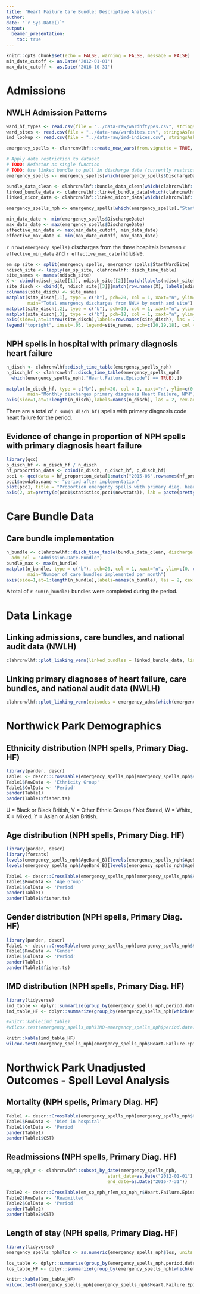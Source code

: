 ```yaml
---
title: 'Heart Failure Care Bundle: Descriptive Analysis'
author:
date: "`r Sys.Date()`"
output:
  beamer_presentation:
    toc: true
---
```


```r
knitr::opts_chunk$set(echo = FALSE, warning = FALSE, message = FALSE)
min_date_cutoff <- as.Date('2012-01-01')
max_date_cutoff <- as.Date('2016-10-31')
```

# Admissions

## NWLH Admission Patterns

```r
ward_hf_types <- read.csv(file = "../data-raw/wardhftypes.csv", stringsAsFactors = FALSE)
ward_sites <- read.csv(file = "../data-raw/wardsites.csv", stringsAsFactors = FALSE)
imd_lookup <- read.csv(file = "../data-raw/imd-indices.csv", stringsAsFactors = FALSE)

emergency_spells <- clahrcnwlhf::create_new_vars(from.vignette = TRUE, ward_hf_types = ward_hf_types, ward_sites = ward_sites, imd_lookup = imd_lookup) 

# Apply date restriction to dataset
# TODO: Refactor as single function
# TODO: Use linked bundle to pull in discharge date (currently restricting on admission date)
emergency_spells <- emergency_spells[which(emergency_spells$DischargeDate <= max_date_cutoff & emergency_spells$DischargeDate >= min_date_cutoff),]

bundle_data_clean <- clahrcnwlhf::bundle_data_clean[which(clahrcnwlhf::bundle_data_clean$Admission.Date.Bundle <= max_date_cutoff & clahrcnwlhf::bundle_data_clean$Admission.Date.Bundle >= min_date_cutoff)]
linked_bundle_data <- clahrcnwlhf::linked_bundle_data[which(clahrcnwlhf::linked_bundle_data$Admission.Date.Bundle <= max_date_cutoff & clahrcnwlhf::linked_bundle_data$Admission.Date.Bundle >= min_date_cutoff)]
linked_nicor_data <- clahrcnwlhf::linked_nicor_data[which(clahrcnwlhf::linked_nicor_data$Date.of.discharge <= max_date_cutoff & clahrcnwlhf::linked_nicor_data$Date.of.discharge >= min_date_cutoff)]

emergency_spells_nph <- emergency_spells[which(emergency_spells[,"StartWardSite"] == "NPH"),]

min_data_date <- min(emergency_spells$DischargeDate)
max_data_date <- max(emergency_spells$DischargeDate)
effective_min_date <- max(min_date_cutoff, min_data_date)
effective_max_date <- min(max_date_cutoff, max_data_date)

```

`r nrow(emergency_spells)` discharges from the three hospitals between `r effective_min_date` and
`r effective_max_date` inclusive.

```r
em_sp_site <- split(emergency_spells, emergency_spells$StartWardSite)
ndisch_site <- lapply(em_sp_site, clahrcnwlhf::disch_time_table)
site_names <- names(ndisch_site)
X <- cbind(ndisch_site[[1]], ndisch_site[[2]][match(labels(ndisch_site[[1]]), labels(ndisch_site[[2]]))])
site_disch <- cbind(X, ndisch_site[[3]][match(row.names(X), labels(ndisch_site[[3]]))])
colnames(site_disch) <- site_names
matplot(site_disch[,1], type = c("b"), pch=20, col = 1, xaxt="n", ylim=c(0,6500),
        main="Total emergency discharges from NWLH by month and site")
matplot(site_disch[,2], type = c("b"), pch=19, col = 1, xaxt="n", ylim=c(0,6500), add=TRUE)
matplot(site_disch[,3], type = c("b"), pch=18, col = 1, xaxt="n", ylim=c(0,6500), add=TRUE)
axis(side=1,at=1:nrow(site_disch),labels=row.names(site_disch), las = 2, cex.axis =0.6)
legend("topright", inset=.05, legend=site_names, pch=c(20,19,18), col = 1, horiz=TRUE)
```

## NPH spells in hospital with primary diagnosis heart failure

```r
n_disch <- clahrcnwlhf::disch_time_table(emergency_spells_nph)
n_disch_hf <- clahrcnwlhf::disch_time_table(emergency_spells_nph[
  which(emergency_spells_nph[,"Heart.Failure.Episode"] == TRUE),])

matplot(n_disch_hf, type = c("b"), pch=20, col = 1, xaxt="n", ylim=c(0,100),
        main="Monthly discharges primary diagnosis Heart Failure, NPH")
axis(side=1,at=1:length(n_disch),labels=names(n_disch), las = 2, cex.axis =0.6)
```

There are a total of `r sum(n_disch_hf)` spells with primary diagnosis code
heart failure for the period. 

## Evidence of change in proportion of NPH spells with primary diagnosis heart failure

```r
library(qcc)
p_disch_hf <- n_disch_hf / n_disch
hf_proportion_data <- cbind(n_disch, n_disch_hf, p_disch_hf)
pcc1 <- qcc(data = hf_proportion_data[1:match("2015-06",rownames(hf_proportion_data)),"n_disch_hf"], sizes = hf_proportion_data[1:match("2015-06",rownames(hf_proportion_data)),"n_disch"], plot = FALSE, type = "p", newdata = hf_proportion_data[match("2015-07",rownames(hf_proportion_data)):nrow(hf_proportion_data),"n_disch_hf"], newsizes = hf_proportion_data[match("2015-07",rownames(hf_proportion_data)):nrow(hf_proportion_data),"n_disch"], chart.all = TRUE, data.name = "period before implementation")
pcc1$newdata.name <- "period after implementation"
plot(pcc1, title = "Proportion emergency spells with primary diag. heart failure", xlab = "Month", ylab = "Proportion heart failure spells", yaxt="n")
axis(2, at=pretty(c(pcc1$statistics,pcc1$newstats)), lab = paste(pretty(c(pcc1$statistics,pcc1$newstats)) * 100, "%"), las=TRUE)
```

# Care Bundle Data

## Care bundle implementation

```r
n_bundle <- clahrcnwlhf::disch_time_table(bundle_data_clean, discharge = FALSE,
  adm_col = "Admission.Date.Bundle")
bundle_max <- max(n_bundle)
matplot(n_bundle, type = c("b"), pch=20, col = 1, xaxt="n", ylim=c(0, ceiling(bundle_max*.11)*10),
        main="Number of care bundles implemented per month")
axis(side=1,at=1:length(n_bundle),labels=names(n_bundle), las = 2, cex.axis =0.6)  
```

A total of `r sum(n_bundle)` bundles were completed during the period.

# Data Linkage

## Linking admissions, care bundles, and national audit data (NWLH)

```r
clahrcnwlhf::plot_linking_venn(linked_bundles = linked_bundle_data, linked_nicor = linked_nicor_data)
```

## Linking primary diagnoses of heart failure, care bundles, and national audit data (NWLH)

```r
clahrcnwlhf::plot_linking_venn(episodes = emergency_adms[which(emergency_adms$Heart.Failure.Episode == TRUE),], linked_bundles = linked_bundle_data, linked_nicor = linked_nicor_data)
```

# Northwick Park Demographics

## Ethnicity distribution (NPH spells, Primary Diag. HF)
\tiny
```r
library(pander, descr)
Table1 <- descr::CrossTable(emergency_spells_nph[emergency_spells_nph$Heart.Failure.Episode == TRUE,"EthnicGroupComp"], emergency_spells_nph[emergency_spells_nph$Heart.Failure.Episode == TRUE,"period.date"], expected = FALSE, prop.r = FALSE, prop.t = FALSE, prop.chisq = FALSE, chisq = TRUE, fisher = TRUE)
Table1$RowData <- 'Ethnicity Group'
Table1$ColData <- 'Period'
pander(Table1)
pander(Table1$fisher.ts)
```

U = Black or Black British, V = Other Ethnic Groups / Not Stated, W = White, X = Mixed, Y = Asian or Asian British.

## Age distribution (NPH spells, Primary Diag. HF)
\tiny
```r
library(pander, descr)
library(forcats)
levels(emergency_spells_nph$AgeBand_B)[levels(emergency_spells_nph$AgeBand_B)=="young"] <- "<65"
levels(emergency_spells_nph$AgeBand_B)[levels(emergency_spells_nph$AgeBand_B)=="old"] <- ">=65"

Table1 <- descr::CrossTable(emergency_spells_nph[emergency_spells_nph$Heart.Failure.Episode == TRUE,"AgeBand_B"], emergency_spells_nph[emergency_spells_nph$Heart.Failure.Episode == TRUE,"period.date"], expected = FALSE, prop.r = FALSE, prop.t = FALSE, prop.chisq = FALSE, chisq = TRUE, fisher = TRUE)
Table1$RowData <- 'Age Group'
Table1$ColData <- 'Period'
pander(Table1)
pander(Table1$fisher.ts)
```


## Gender distribution (NPH spells, Primary Diag. HF)
\tiny
```r
library(pander, descr)
Table1 <- descr::CrossTable(emergency_spells_nph[emergency_spells_nph$Heart.Failure.Episode == TRUE,"Sex"], emergency_spells_nph[emergency_spells_nph$Heart.Failure.Episode == TRUE,"period.date"], expected = FALSE, prop.r = FALSE, prop.t = FALSE, prop.chisq = FALSE, chisq = TRUE, fisher = TRUE)
Table1$RowData <- 'Gender'
Table1$ColData <- 'Period'
pander(Table1)
pander(Table1$fisher.ts)
```

## IMD distribution (NPH spells, Primary Diag. HF)

```r
library(tidyverse)
imd_table <- dplyr::summarize(group_by(emergency_spells_nph,period.date),average_imd=median(IMD, na.rm = TRUE))
imd_table_HF <- dplyr::summarize(group_by(emergency_spells_nph[which(emergency_spells_nph$Heart.Failure.Episode == TRUE),],period.date),average_imd=median(IMD, na.rm = TRUE))

#knitr::kable(imd_table)
#wilcox.test(emergency_spells_nph$IMD~emergency_spells_nph$period.date)

knitr::kable(imd_table_HF)
wilcox.test(emergency_spells_nph[emergency_spells_nph$Heart.Failure.Episode == TRUE,"IMD"]~emergency_spells_nph[emergency_spells_nph$Heart.Failure.Episode == TRUE,"period.date"])

```

# Northwick Park Unadjusted Outcomes - Spell Level Analysis

## Mortality (NPH spells, Primary Diag. HF)
\tiny
```r
Table1 <- descr::CrossTable(emergency_spells_nph[emergency_spells_nph$Heart.Failure.Episode == TRUE,"died"], emergency_spells_nph[emergency_spells_nph$Heart.Failure.Episode == TRUE,"period.date"], expected = FALSE, prop.r = FALSE, prop.t = FALSE, prop.chisq = FALSE, chisq = TRUE)
Table1$RowData <- 'Died in hospital'
Table1$ColData <- 'Period'
pander(Table1)
pander(Table1$CST)
```

## Readmissions (NPH spells, Primary Diag. HF)
\tiny
```r
em_sp_nph_r <- clahrcnwlhf::subset_by_date(emergency_spells_nph,
                                      start_date=as.Date("2012-01-01"),
                                      end_date=as.Date("2016-7-31"))

Table2 <- descr::CrossTable(em_sp_nph_r[em_sp_nph_r$Heart.Failure.Episode == TRUE,"hf.readmission.cat"], em_sp_nph_r[em_sp_nph_r$Heart.Failure.Episode == TRUE,"period.date"], expected = FALSE, prop.r = FALSE, prop.t = FALSE, prop.chisq = FALSE, chisq = TRUE, missing.include = TRUE)
Table2$RowData <- 'Readmitted'
Table2$ColData <- 'Period'
pander(Table2)
pander(Table2$CST)
```

## Length of stay (NPH spells, Primary Diag. HF)

```r
library(tidyverse)
emergency_spells_nph$los <- as.numeric(emergency_spells_nph$los, units = "days")

los_table <- dplyr::summarize(group_by(emergency_spells_nph,period.date),average_los=median(los, na.rm = TRUE))
los_table_HF <- dplyr::summarize(group_by(emergency_spells_nph[which(emergency_spells_nph$Heart.Failure.Episode == TRUE),],period.date),average_los=median(los, na.rm = TRUE))

knitr::kable(los_table_HF)
wilcox.test(emergency_spells_nph[emergency_spells_nph$Heart.Failure.Episode == TRUE,"los"]~emergency_spells_nph[emergency_spells_nph$Heart.Failure.Episode == TRUE,"period.date"])

```
